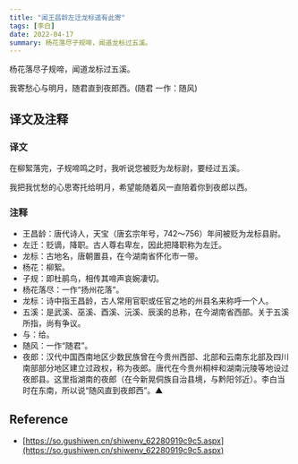 ```yaml
---
title: "闻王昌龄左迁龙标遥有此寄"
tags: [李白]
date: 2022-04-17
summary: 杨花落尽子规啼，闻道龙标过五溪。
---
```


杨花落尽子规啼，闻道龙标过五溪。

我寄愁心与明月，随君直到夜郎西。(随君 一作：随风)

## 译文及注释

### 译文

在柳絮落完，子规啼鸣之时，我听说您被贬为龙标尉，要经过五溪。

我把我忧愁的心思寄托给明月，希望能随着风一直陪着你到夜郎以西。

### 注释

- 王昌龄：唐代诗人，天宝（唐玄宗年号，742～756）年间被贬为龙标县尉。
- 左迁：贬谪，降职。古人尊右卑左，因此把降职称为左迁。
- 龙标：古地名，唐朝置县，在今湖南省怀化市一带。
- 杨花：柳絮。
- 子规：即杜鹃鸟，相传其啼声哀婉凄切。
- 杨花落尽：一作“扬州花落”。
- 龙标：诗中指王昌龄，古人常用官职或任官之地的州县名来称呼一个人。
- 五溪：是武溪、巫溪、酉溪、沅溪、辰溪的总称，在今湖南省西部。关于五溪所指，尚有争议。
- 与：给。
- 随风：一作“随君”。
- 夜郎：汉代中国西南地区少数民族曾在今贵州西部、北部和云南东北部及四川南部部分地区建立过政权，称为夜郎。唐代在今贵州桐梓和湖南沅陵等地设过夜郎县。这里指湖南的夜郎（在今新晃侗族自治县境，与黔阳邻近）。李白当时在东南，所以说“随风直到夜郎西”。▲

## Reference

- [https://so.gushiwen.cn/shiwenv_62280919c9c5.aspx](https://so.gushiwen.cn/shiwenv_62280919c9c5.aspx)